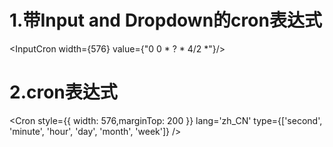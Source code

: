 





# 1.带Input and Dropdown的cron表达式
<InputCron width={576} value={"0 0 * ? * 4/2 *"}/>


# 2.cron表达式
<Cron 
    style={{ width: 576,marginTop: 200 }}
    lang='zh_CN'
    type={['second', 'minute', 'hour', 'day', 'month', 'week']}
/>
